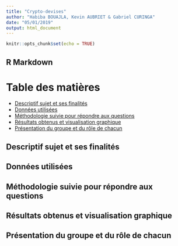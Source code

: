 ```yaml
---
title: "Crypto-devises"
author: "Habiba BOUAJLA, Kevin AUBRIET & Gabriel CURINGA"
date: "05/01/2019"
output: html_document
---
```


```r
knitr::opts_chunk$set(echo = TRUE)
```

## R Markdown

# Table des matières
- [Descriptif sujet et ses finalités](#descriptif)
- [Données utilisées](#donnees)
- [Méthodologie suivie pour répondre aux questions](#methodologie)
- [Résultats obtenus et visualisation graphique](#resultats)
- [Présentation du groupe et du rôle de chacun](#groupe)

## Descriptif sujet et ses finalités <a name="descriptif"></a>

## Données utilisées <a name="donnees"></a>

## Méthodologie suivie pour répondre aux questions <a name="methodologie"></a>

## Résultats obtenus et visualisation graphique <a name="resultats"></a>

## Présentation du groupe et du rôle de chacun <a name="groupe"></a>



